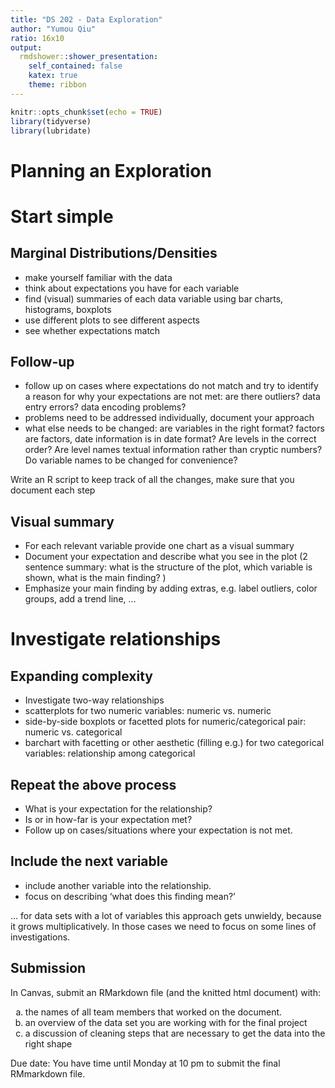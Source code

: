 ```yaml
---
title: "DS 202 - Data Exploration"
author: "Yumou Qiu"
ratio: 16x10
output:
  rmdshower::shower_presentation:
    self_contained: false
    katex: true
    theme: ribbon
---
```


```r
knitr::opts_chunk$set(echo = TRUE)
library(tidyverse)
library(lubridate)
```

# Planning an Exploration

# Start simple

## Marginal Distributions/Densities

- make yourself familiar with the data
- think about expectations you have for each variable
- find (visual) summaries of each data variable using bar charts, histograms, boxplots
- use different plots to see different aspects
- see whether expectations match

## Follow-up

- follow up on cases where expectations do not match and try to identify a reason for why your expectations are not met: are there outliers? data entry errors? data encoding problems?
- problems need to be addressed individually, document your approach
- what else needs to be changed: are variables in the right format? factors are factors, date information is in date format? Are levels in the correct order? Are level names textual information rather than cryptic numbers? Do variable names to be changed for convenience?

Write an R script to keep track of all the changes, make sure that you document each step

## Visual summary

- For each relevant variable provide one chart as a visual summary
- Document your expectation and describe what you see in the plot (2 sentence summary: what is the structure of the plot, which variable is shown, what is the main finding? )
- Emphasize your main finding by adding extras, e.g. label outliers, color groups, add a trend line, ...

# Investigate relationships

## Expanding complexity

- Investigate two-way relationships
- scatterplots for two numeric variables: numeric vs. numeric
- side-by-side boxplots or facetted plots for numeric/categorical pair: numeric vs. categorical
- barchart with facetting or other aesthetic (filling e.g.) for two categorical variables: relationship among categorical

## Repeat the above process

- What is your expectation for the relationship?
- Is or in how-far is your expectation met?
- Follow up on cases/situations where your expectation is not met. 

## Include the next variable 

- include another variable into the relationship. 
- focus on describing 'what does this finding mean?'

... for data sets with a lot of variables this approach gets unwieldy, because it grows multiplicatively. In those cases we need to focus on some lines of investigations.


## Submission

In Canvas, submit an RMarkdown file (and the knitted html document) with: 

  a. the names of all team members that worked on the document.
  b. an overview of the data set you are working with for the final project
  c. a discussion of cleaning steps that are necessary to get the data into the right shape


Due date: You have time until Monday at 10 pm to submit the final RMmarkdown file.


